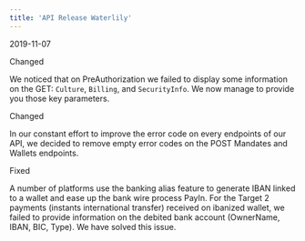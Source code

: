 ```yaml
---  
title: 'API Release Waterlily'  
---  
```

<span class="date">2019-11-07</span>  
  
  
<div class="pill pill-purple">Changed</div>  
  

We noticed that on PreAuthorization we failed to display some information on the GET: `Culture`, `Billing`, and `SecurityInfo`. We now manage to provide you those key parameters.  
<div class="pill pill-purple">Changed</div>  
  

In our constant effort to improve the error code on every endpoints of our API, we decided to remove empty error codes on the POST Mandates and Wallets endpoints.  
<div class="pill pill-red">Fixed</div>  
  

A number of platforms use the banking alias feature to generate IBAN linked to a wallet and ease up the bank wire process PayIn. For the Target 2 payments (instants international transfer) received on ibanized wallet, we failed to provide information on the debited bank account (OwnerName, IBAN, BIC, Type). We have solved this issue.